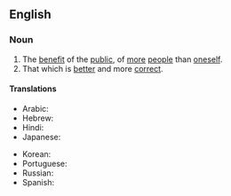 ==English==

===Noun===
{{en-noun|?}}

# The [[benefit]] of the [[public]], of [[more]] [[people]] than [[oneself]].
# That which is [[better]] and more [[correct]].

====Translations====
{{trans-top|benefit of the public}}
* Arabic: {{t|ar|الصَّالِح}}
* Hebrew: {{t|he|טובת הכלל}}
* Hindi: {{t|hi|अधिक से अधिक अच्छे}}
* Japanese: {{t|ja|より大きな善}}
{{trans-mid}}
* Korean: {{t|ko|더 좋은}}
* Portuguese: {{t|pt|bem maior|m}}
* Russian: {{t|ru|высшее благо|n}}
* Spanish: {{t|es|bien común|m}}
{{trans-bottom}}